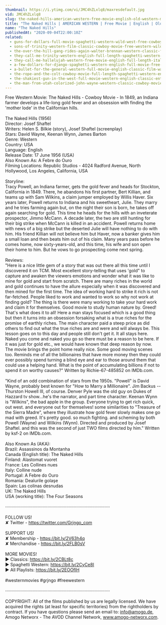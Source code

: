 ```yaml
---
thumbnail: https://i.ytimg.com/vi/JMC4hZLxlq8/maxresdefault.jpg
vid: JMC4hZLxlq8
slug: the-naked-hills-american-western-free-movie-english-old-western-movie-full-length
title: "The Naked Hills | AMERICAN WESTERN | Free Movie | English | Old Western Movie | Full Length"
name: "The Naked Hills"
publishedAt: "2020-09-04T22:00:10Z"
related:
  - guns-for-dollars-full-movie-spaghetti-western-wild-west-free-cowboy-movie
  - sons-of-trinity-western-film-classic-cowboy-movie-free-western-wild-west-full-length-movie
  - the-over-the-hill-gang-rides-again-walter-brennan-western-classic-film-free-cowboy-movie
  - they-call-me-trinity-western-english-full-length-spaghetti-western-film-full-movie
  - they-call-me-hallelujah-western-free-movie-english-full-length-italian-western-feature-film
  - a-few-dollars-for-django-spaghetti-western-english-full-movie-free-full-youtube-movies
  - a-bullet-for-the-general-western-full-movie-english-classic-film-watchfree-cowboyfilm
  - the-rope-and-the-colt-cowboy-movie-full-length-spaghetti-western-english-free-full-westerns
  - the-shakiest-gun-in-the-west-full-movie-western-english-classic-entire-film-full-free-movies
  - the-man-from-utah-colorized-john-wayne-western-classic-cowboy-movie
---
```


Free Western Movie: The Naked Hills - Cowboy Movie - In 1849, an Indiana farmer develops a life-long gold fever and an obsession with finding the 'mother lode' in the Californian hills. <br />
<br />
The Naked Hills (1956)<br />
Director: Josef Shaftel<br />
Writers: Helen S. Bilkie (story), Josef Shaftel (screenplay)<br />
Stars: David Wayne, Keenan Wynn, James Barton  <br />
Genre: Western <br />
Country: USA<br />
Language: English<br />
Release Date: 17 June 1956 (USA) <br />
Also Known As: A Febre do Ouro <br />
Filming Locations: Republic Studios - 4024 Radford Avenue, North Hollywood, Los Angeles, California, USA <br />
<br />
Storyline:<br />
Tracy Powell, an Indiana farmer, gets the gold fever and heads for Stockton, California in 1849. There, he abandons his first partner, Bert Killian, and teams up with Sam Wilkins, a claim jumper employed by Willis Haver. Six years later, Powell returns to Indiana and his sweetheart, Julie. They marry and he tries farming again but, on the night their son is born, he takes off again searching for gold. This time he heads for the hills with an inveterate prospector, Jimmo McCann. A decade later, the two are still hunting for their big strike when McCann is killed in an accident. Powell returns home with news of a big strike but the deserted Julie will have nothing to do with him. His friend Killian will not believe him but Haver, now a banker gives him a small loan and then beats him out of his claim. Many years pass before he comes home, now sixty-years-old, and this time, his wife and son open their home to him. But he vows to go prospecting come next spring.<br />
<br />
Reviews:<br />
"Here is a nice little gem of a story that was out there all this time until I discovered it on TCM. Most excellent story-telling that uses 'gold" to capture and awaken the viewers emotions and wonder what it was like to mine for gold and start from scratch. There are many riches in the world and gold continues to have the allure especially when it was discovered and then mined for the first time. The idea of working hard to strike it rich is not far-fetched. People liked to work and wanted to work so why not work at finding gold? The thing is there were many working to take your hard work and claim it for themselves. Good movie to study human nature by. Greed! That's what does it to all! Here a man stays focused which is a good thing but then it turns into an obsession forsaking what is a true riches for the promise of earthly riches. The main character paid a steep price as did others to find out what the true riches are and were and will always be. This lesson goes on to this day and people still don't get it. It all stays here. Naked you come and naked you go so there must be a reason to be here. If it was just for gold etc., we would have known that deep reason by now. The movie brings the point home really nice. Some good moving scenes too. Reminds me of all the billionaires that have more money then they could ever possibly spend turning a blind eye and ear to those around them that could use a helping hand. What is the point of accumulating billions if not to spend it on worthy causes?" Written by Richie-67-485852 on IMDb.com.<br />
<br />
"Kind of an odd combination of stars from the 1950s. "Powell" is David Wayne, probably best known for "How to Marry a Millionaire". Jim Backus -- Thurston Howell III, of course. Denver Pyle was the old guy on Dukes of Hazzard tv show...he's the narrator, and part time character. Keenan Wynn is "Wilkins", the bad apple in the group. Everyone trying to get rich quick, out west. and everyone out for themselves! some similarities to "Treasure of the Sierra Madre", where they illustrate how gold fever slowly makes one go mad with greed. It's pretty good. so much fighting. and scheming by both Powell (Wayne) and Wilkins (Wynn). Directed and produced by Josef Shaftel. and this was the second of just TWO films directed by him." Written by ksf-2 on IMDb.com.<br />
<br />
Also Known As (AKA):<br />
Brazil: Assassinos da Montanha<br />
Canada (English title): The Naked Hills<br />
Finland: Alastomat vuoret<br />
France: Les Collines nues<br />
Italy: Colline nude<br />
Portugal: A Febre do Ouro<br />
Romania: Dealurile golaşe<br />
Spain: Las colinas desnudas<br />
UK: The Naked Hills<br />
USA (working title): The Four Seasons<br />
<br />
····················································································<br />
<br />
FOLLOW US!<br />
✘ Twitter - https://twitter.com/Grjngo_com<br />
<br />
SUPPORT US!<br />
✘ Membership - https://bit.ly/2V63h4q<br />
✘ Merchandise - https://bit.ly/2FLB0sV<br />
<br />
MORE MOVIES! <br />
► Classics: https://bit.ly/2CBLt8c <br />
► Spaghetti Western: https://bit.ly/2CyCe8I <br />
► All Playlists: https://bit.ly/2EOOfIH <br />
<br />
#westernmovies #grjngo #freewestern<br />
<br />
····················································································<br />
<br />
COPYRIGHT: All of the films published by us are legally licensed. We have acquired the rights (at least for specific territories) from the rightholders by contract. If you have questions please send an email to: info@amogo.de, Amogo Networx - The AVOD Channel Network, www.amogo-networx.com.